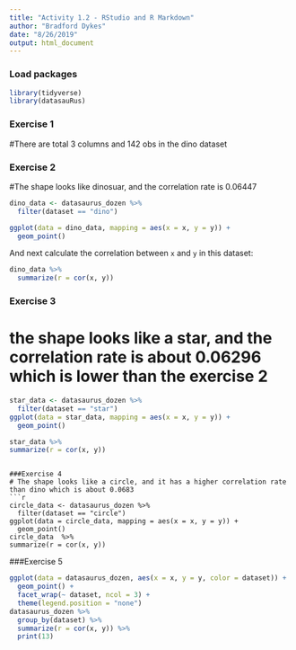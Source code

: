 ```yaml
---
title: "Activity 1.2 - RStudio and R Markdown"
author: "Bradford Dykes"
date: "8/26/2019"
output: html_document
---
```


### Load packages

```r
library(tidyverse) 
library(datasauRus)
```


### Exercise 1
#There are total 3 columns and 142 obs in the dino dataset


### Exercise 2
#The shape looks like dinosuar, and the correlation rate is 0.06447

```r
dino_data <- datasaurus_dozen %>%
  filter(dataset == "dino")

ggplot(data = dino_data, mapping = aes(x = x, y = y)) +
  geom_point()
```

And next calculate the correlation between `x` and `y` in this dataset:

```r
dino_data %>%
  summarize(r = cor(x, y))
```

### Exercise 3

# the shape looks like a star, and the correlation rate is about 0.06296 which is lower than the exercise 2
```r
star_data <- datasaurus_dozen %>% 
  filter(dataset == "star")
ggplot(data = star_data, mapping = aes(x = x, y = y)) +
  geom_point()
```
```r
star_data %>%
summarize(r = cor(x, y))
 ```
```

###Exercise 4
# The shape looks like a circle, and it has a higher correlation rate than dino which is about 0.0683
```r
circle_data <- datasaurus_dozen %>% 
  filter(dataset == "circle")
ggplot(data = circle_data, mapping = aes(x = x, y = y)) +
  geom_point()
circle_data  %>%
summarize(r = cor(x, y))
```

###Exercise 5
```r
ggplot(data = datasaurus_dozen, aes(x = x, y = y, color = dataset)) +
  geom_point() +
  facet_wrap(~ dataset, ncol = 3) +
  theme(legend.position = "none")
datasaurus_dozen %>%
  group_by(dataset) %>%
  summarize(r = cor(x, y)) %>%
  print(13)
```